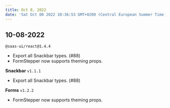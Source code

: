 ```yaml
---
title: Oct 8, 2022
date: 'Sat Oct 08 2022 10:36:53 GMT+0200 (Central European Summer Time)'
---
```


## 10-08-2022

`@saas-ui/react@1.4.4`

- Export all Snackbar types. (#88)
- FormStepper now supports theming props.

**Snackbar** `v1.1.1`

- Export all Snackbar types. (#88)

**Forms** `v1.2.2`

- FormStepper now supports theming props.
